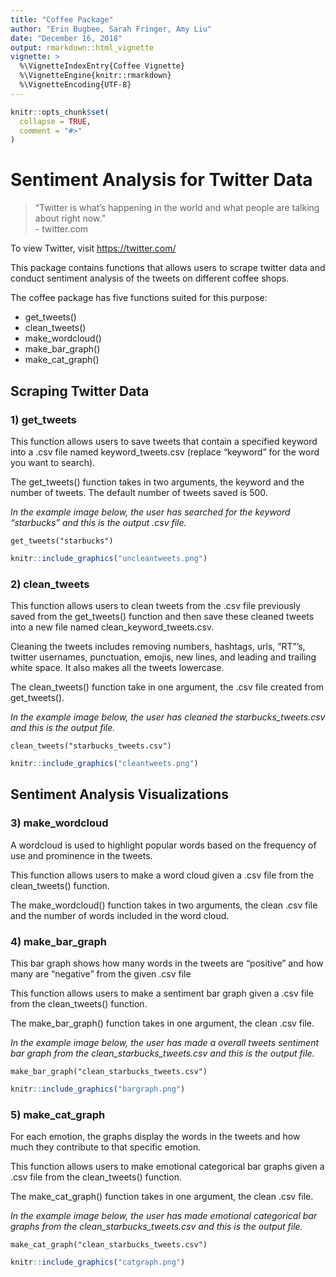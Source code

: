 ```yaml
---
title: "Coffee Package"
author: "Erin Bugbee, Sarah Fringer, Amy Liu"
date: "December 16, 2018"
output: rmarkdown::html_vignette
vignette: >
  %\VignetteIndexEntry{Coffee Vignette}
  %\VignetteEngine{knitr::rmarkdown}
  %\VignetteEncoding{UTF-8}
---
```


```r
knitr::opts_chunk$set(
  collapse = TRUE,
  comment = "#>"
)
```

# Sentiment Analysis for Twitter Data  

> "Twitter is what’s happening in the world and what people are talking about right now."  
- twitter.com

To view Twitter, visit <https://twitter.com/>

This package contains functions that allows users to scrape twitter data and conduct sentiment analysis of the tweets on different coffee shops. 

The coffee package has five functions suited for this purpose: 

  * get_tweets()
  * clean_tweets() 
  * make_wordcloud()
  * make_bar_graph()
  * make_cat_graph() 

## Scraping Twitter Data 

### 1) get_tweets
This function allows users to save tweets that contain a specified keyword into a .csv file named keyword_tweets.csv (replace "keyword" for the word you want to search).

The get_tweets() function takes in two arguments, the keyword and the number of tweets. The default number of tweets saved is 500.  

*In the example image below, the user has searched for the keyword "starbucks" and this is the output .csv file.*

```get_tweets("starbucks")```
```r
knitr::include_graphics("uncleantweets.png")
```

### 2) clean_tweets
This function allows users to clean tweets from the .csv file previously saved from the get_tweets() function and then save these cleaned tweets into a new file named clean_keyword_tweets.csv.

Cleaning the tweets includes removing numbers, hashtags, urls, "RT"'s, twitter usernames, punctuation, emojis, new lines, and leading and trailing white space. It also makes all the tweets lowercase. 

The clean_tweets() function take in one argument, the .csv file created from get_tweets(). 

*In the example image below, the user has cleaned the starbucks_tweets.csv and this is the output file.*

```clean_tweets("starbucks_tweets.csv")```
```r
knitr::include_graphics("cleantweets.png")
```

## Sentiment Analysis Visualizations 

### 3) make_wordcloud
A wordcloud is used to highlight popular words based on the frequency of use and prominence in the tweets.

This function allows users to make a word cloud given a .csv file from the clean_tweets() function. 

The make_wordcloud() function takes in two arguments, the clean .csv file and the number of words included in the word cloud. 

### 4) make_bar_graph
This bar graph shows how many words in the tweets are "positive" and how many are "negative" from the given .csv file 

This function allows users to make a sentiment bar graph given a .csv file from the clean_tweets() function. 

The make_bar_graph() function takes in one argument, the clean .csv file.

*In the example image below, the user has made a overall tweets sentiment bar graph from the clean_starbucks_tweets.csv and this is the output file.*

```make_bar_graph("clean_starbucks_tweets.csv")```
```r
knitr::include_graphics("bargraph.png")
```

### 5) make_cat_graph 
For each emotion, the graphs display the words in the tweets and how much they contribute to that specific emotion.

This function allows users to make emotional categorical bar graphs given a .csv file from the clean_tweets() function. 

The make_cat_graph() function takes in one argument, the clean .csv file.

*In the example image below, the user has made emotional categorical bar graphs from the clean_starbucks_tweets.csv and this is the output file.*

```make_cat_graph("clean_starbucks_tweets.csv")```
```r
knitr::include_graphics("catgraph.png")
```